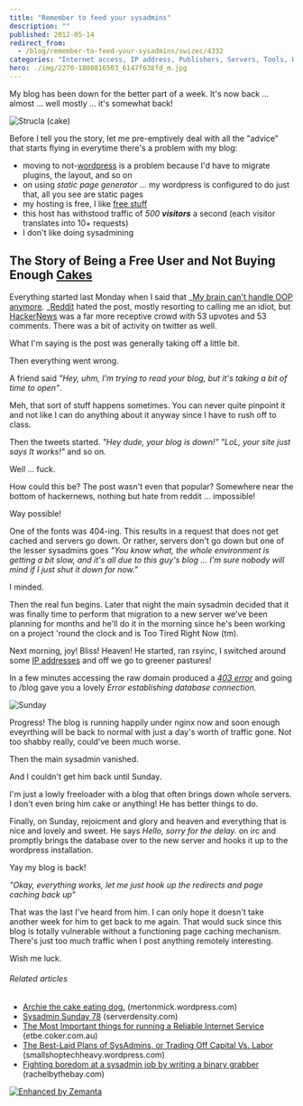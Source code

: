 ```yaml
---
title: "Remember to feed your sysadmins"
description: ""
published: 2012-05-14
redirect_from:
  - /blog/remember-to-feed-your-sysadmins/swizec/4332
categories: "Internet access, IP address, Publishers, Servers, Tools, Uncategorized, Unix, WordPress"
hero: ./img/2270-1800816503_6147f638fd_m.jpg
---
```


My blog has been down for the better part of a week. It's now back ... almost ... well mostly ... it's somewhat back!

![Strucla (cake)](./img/Strucla-cake178f7b.jpeg "Strucla (cake)")

Before I tell you the story, let me pre-emptively deal with all the "advice" that starts flying in everytime there's a problem with my blog:

- moving to not-[wordpress](http://wordpress.org "WordPress") is a problem because I'd have to migrate plugins, the layout, and so on
- on using _static page generator_ ... my wordpress is configured to do just that, all you see are static pages
- my hosting is free, I like [free stuff](http://FreeStuff4Free.com "Free Stuff")
- this host has withstood traffic of _500 **visitors**_ a second (each visitor translates into 10+ requests)
- I don't like doing sysadmining

## The Story of Being a Free User and Not Buying Enough [Cakes](http://en.wikipedia.org/wiki/Cake "Cake")

Everything started last Monday when I said that _[My brain can't handle OOP anymore](http://swizec.com/blog/my-brain-cant-handle-oop-anymore/swizec/4320 "My brain can’t handle OOP anymore"). _[Reddit](http://reddit.com/ "Reddit") hated the post, mostly resorting to calling me an idiot, but [HackerNews](http://news.ycombinator.com/ "Hacker News") was a far more receptive crowd with 53 upvotes and 53 comments. There was a bit of activity on twitter as well.

What I'm saying is the post was generally taking off a little bit.

Then everything went wrong.

A friend said _"Hey, uhm, I'm trying to read your blog, but it's taking a bit of time to open"_.

Meh, that sort of stuff happens sometimes. You can never quite pinpoint it and not like I can do anything about it anyway since I have to rush off to class.

Then the tweets started. _"Hey dude, your blog is down!" "LoL, your site just says It works!"_ and so on.

Well ... fuck.

How could this be? The post wasn't even that popular? Somewhere near the bottom of hackernews, nothing but hate from reddit ... impossible!

Way possible!

One of the fonts was 404-ing. This results in a request that does not get cached and servers go down. Or rather, servers don't go down but one of the lesser sysadmins goes _"You know what, the whole environment is getting a bit slow, and it's all due to this guy's blog ... I'm sure nobody will mind if I just shut it down for now."_

I minded.

Then the real fun begins. Later that night the main sysadmin decided that it was finally time to perform that migration to a new server we've been planning for months and he'll do it in the morning since he's been working on a project 'round the clock and is Too Tired Right Now (tm).

Next morning, joy! Bliss! Heaven! He started, ran rsyinc, I switched around some [IP addresses](http://en.wikipedia.org/wiki/IP_address "IP address") and off we go to greener pastures!

In a few minutes accessing the raw domain produced a _[403 error](http://en.wikipedia.org/wiki/HTTP_403 "HTTP 403")_ and going to /blog gave you a lovely _Error establishing database connection._

![Sunday](./img/2270-1800816503_6147f638fd_m.jpg "Sunday")

Progress! The blog is running happily under nginx now and soon enough eveyrthing will be back to normal with just a day's worth of traffic gone. Not too shabby really, could've been much worse.

Then the main sysadmin vanished.

And I couldn't get him back until Sunday.

I'm just a lowly freeloader with a blog that often brings down whole servers. I don't even bring him cake or anything! He has better things to do.

Finally, on Sunday, rejoicment and glory and heaven and everything that is nice and lovely and sweet. He says _Hello, sorry for the delay._ on irc and promptly brings the database over to the new server and hooks it up to the wordpress installation.

Yay my blog is back!

_"Okay, everything works, let me just hook up the redirects and page caching back up"_

That was the last I've heard from him. I can only hope it doesn't take another week for him to get back to me again. That would suck since this blog is totally vulnerable without a functioning page caching mechanism. There's just too much traffic when I post anything remotely interesting.

Wish me luck.

###### Related articles

- [Archie the cake eating dog.](http://mertonmick.wordpress.com/2012/05/10/archie-the-cake-eating-dog/) (mertonmick.wordpress.com)
- [Sysadmin Sunday 78](http://blog.serverdensity.com/2012/05/06/sysadmin-sunday-78/) (serverdensity.com)
- [The Most Important things for running a Reliable Internet Service](http://etbe.coker.com.au/2012/04/17/reliable-internet-service/) (etbe.coker.com.au)
- [The Best-Laid Plans of SysAdmins, or Trading Off Capital Vs. Labor](http://smallshoptechheavy.wordpress.com/2012/04/16/the-best-laid-plans-of-sysadmins-or-trading-off-capital-vs-labor/) (smallshoptechheavy.wordpress.com)
- [Fighting boredom at a sysadmin job by writing a binary grabber](http://rachelbythebay.com/w/2012/03/07/nb/) (rachelbythebay.com)

[![Enhanced by Zemanta](https://img.zemanta.com/zemified_e.png?x-id=a5f67f2f-69ec-487c-b09a-07778bf5a1c3)](http://www.zemanta.com/?px "Enhanced by Zemanta")
